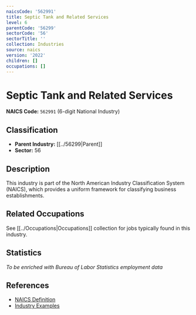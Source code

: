 ```yaml
---
naicsCode: '562991'
title: Septic Tank and Related Services
level: 6
parentCode: '56299'
sectorCode: '56'
sectorTitle: ''
collection: Industries
source: naics
version: '2022'
children: []
occupations: []
---
```

# Septic Tank and Related Services

**NAICS Code:** `562991` (6-digit National Industry)

## Classification

- **Parent Industry:** [[../56299|Parent]]
- **Sector:** 56

## Description

This industry is part of the North American Industry Classification System (NAICS), which provides a uniform framework for classifying business establishments.

## Related Occupations

See [[../Occupations|Occupations]] collection for jobs typically found in this industry.

## Statistics

*To be enriched with Bureau of Labor Statistics employment data*

## References

- [NAICS Definition](https://www.census.gov/naics/)
- [Industry Examples](https://www.census.gov/naics/2022NAICS/)

